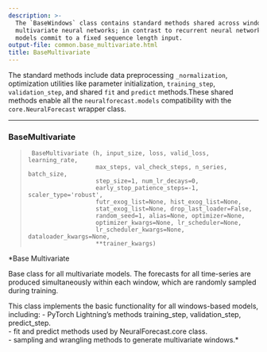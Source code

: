 ```yaml
---
description: >-
  The `BaseWindows` class contains standard methods shared across window-based
  multivariate neural networks; in contrast to recurrent neural networks these
  models commit to a fixed sequence length input.
output-file: common.base_multivariate.html
title: BaseMultivariate
---
```



The standard methods include data preprocessing `_normalization`,
optimization utilities like parameter initialization, `training_step`,
`validation_step`, and shared `fit` and `predict` methods.These shared
methods enable all the `neuralforecast.models` compatibility with the
`core.NeuralForecast` wrapper class.

------------------------------------------------------------------------

### BaseMultivariate

> ``` text
>  BaseMultivariate (h, input_size, loss, valid_loss, learning_rate,
>                    max_steps, val_check_steps, n_series, batch_size,
>                    step_size=1, num_lr_decays=0,
>                    early_stop_patience_steps=-1, scaler_type='robust',
>                    futr_exog_list=None, hist_exog_list=None,
>                    stat_exog_list=None, drop_last_loader=False,
>                    random_seed=1, alias=None, optimizer=None,
>                    optimizer_kwargs=None, lr_scheduler=None,
>                    lr_scheduler_kwargs=None, dataloader_kwargs=None,
>                    **trainer_kwargs)
> ```

\*Base Multivariate

Base class for all multivariate models. The forecasts for all
time-series are produced simultaneously within each window, which are
randomly sampled during training.

This class implements the basic functionality for all windows-based
models, including: - PyTorch Lightning’s methods training_step,
validation_step, predict_step.<br/> - fit and predict methods used by
NeuralForecast.core class.<br/> - sampling and wrangling methods to
generate multivariate windows.\*

